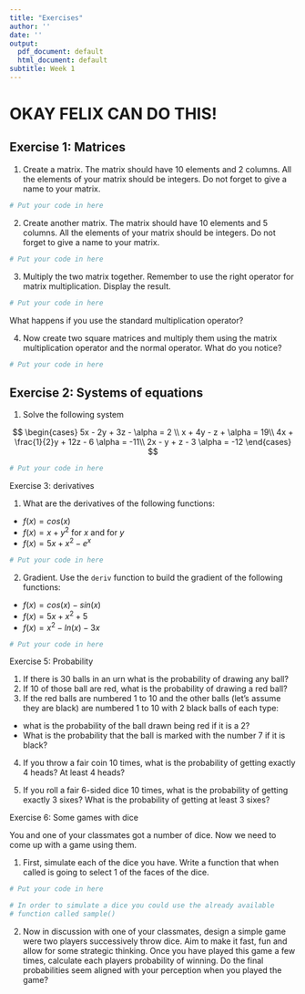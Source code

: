 ```yaml
---
title: "Exercises"
author: ''
date: ''
output:
  pdf_document: default
  html_document: default
subtitle: Week 1
---
```



# OKAY FELIX CAN DO THIS!
## Exercise 1: Matrices


1. Create a matrix. The matrix should have 10 elements and 2 columns. All the elements of your matrix should be integers. Do not forget to give a name to your matrix.

```r
# Put your code in here

```

2. Create another matrix. The matrix should have 10 elements and 5 columns. All the elements of your matrix should be integers. Do not forget to give a name to your matrix.

```r
# Put your code in here

```

3. Multiply the two matrix together. Remember to use the right operator for matrix multiplication. Display the result.

```r
# Put your code in here

```

What happens if you use the standard multiplication operator?

4. Now create two square matrices and multiply them using the matrix multiplication operator and the normal operator. What do you notice?

```r
# Put your code in here

```


## Exercise 2: Systems of equations


1. Solve the following system

$$
\begin{cases} 5x - 2y + 3z - \alpha = 2  \\ 
x + 4y - z + \alpha = 19\\ 
4x + \frac{1}{2}y + 12z - 6 \alpha = -11\\
2x - y + z - 3 \alpha = -12
\end{cases}
$$

```r
# Put your code in here

```

Exercise 3: derivatives

1. What are the derivatives of the following functions:
  + $f(x) = cos(x)$
  + $f(x) = x + y^2$ for $x$ and for $y$
  + $f(x) = 5x + x^2 - e^x$

```r
# Put your code in here

```

2. Gradient. Use the `deriv` function to build the gradient of the following functions:
  + $f(x) = cos(x) - sin(x)$
  + $f(x) = 5x + x^2 + 5$
  + $f(x) = x^2 - ln(x) - 3x$

```r
# Put your code in here

```


Exercise 5: Probability

1. If there is 30 balls in an urn what is the probability of drawing any ball?
2. If 10 of those ball are red, what is the probability of drawing a red ball?
3. If the red balls are numbered 1 to 10 and the other balls (let's assume they are black) are numbered 1 to 10 with 2 black balls of each type:
  + what is the probability of the ball drawn being red if it is a 2?
  + What is the probability that the ball is marked with the number 7 if it is black?

4. If you throw a fair coin 10 times, what is the probability of getting exactly 4 heads? At least 4 heads?

5. If you roll a fair 6-sided dice 10 times, what is the probability of getting exactly 3 sixes? What is the probability of getting at least 3 sixes? 


Exercise 6: Some games with dice

You and one of your classmates got a number of dice. Now we need to come up with a game using them.

1. First, simulate each of the dice you have. Write a function that when called is going to select 1 of the faces of the dice.

```r
# Put your code in here

# In order to simulate a dice you could use the already available
# function called sample()

```


2. Now in discussion with one of your classmates, design a simple game were two players successively throw dice. Aim to make it fast, fun and allow for some strategic thinking. Once you have played this game a few times, calculate each players probability of winning. Do the final probabilities seem aligned with your perception when you played the game?


